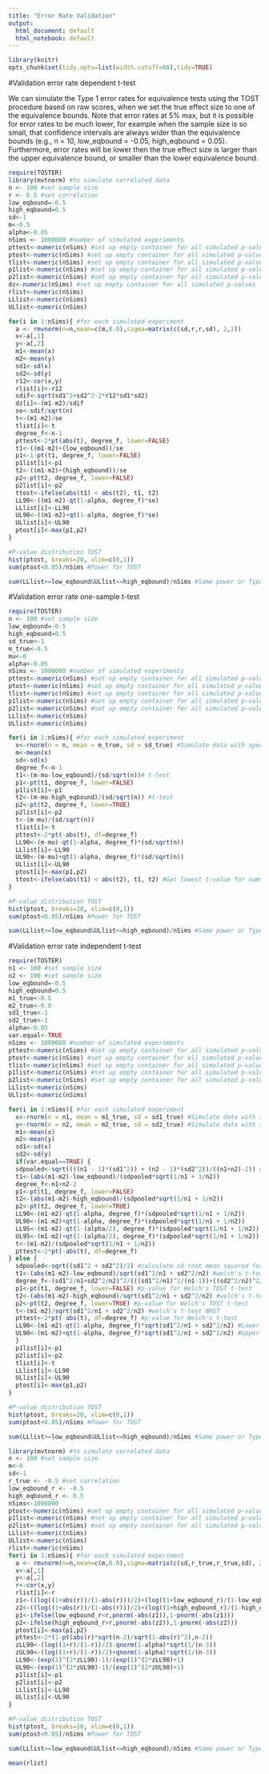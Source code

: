 ```yaml
---
title: "Error Rate Validation"
output:
  html_document: default
  html_notebook: default
---
```


```r
library(knitr)
opts_chunk$set(tidy.opts=list(width.cutoff=60),tidy=TRUE)
```

#Validation error rate dependent t-test

We can simulate the Type 1 error rates for equivalence tests using the TOST procedure based on raw scores, when we set the true effect size to one of the equivalence bounds. Note that error rates at 5% max, but it is possible for error rates to be much lower, for example when the sample size is so small, that confidence intervals are always wider than the equivalence bounds (e.g., n = 10, low_eqbound = -0.05, high_eqbound = 0.05). Furthermore, error rates will be lower then the true effect size is larger than the upper equivalence bound, or smaller than the lower equivalence bound. 

```r
require(TOSTER)
library(mvtnorm) #to simulate correlated data
n <- 100 #set sample size
r <- 0.5 #set correlation
low_eqbound=-0.5
high_eqbound=0.5
sd<-1
m<-0.5
alpha<-0.05
nSims <- 1000000 #number of simulated experiments
pttest<-numeric(nSims) #set up empty container for all simulated p-values
ptost<-numeric(nSims) #set up empty container for all simulated p-values
tlist<-numeric(nSims) #set up empty container for all simulated p-values
p1list<-numeric(nSims) #set up empty container for all simulated p-values
p2list<-numeric(nSims) #set up empty container for all simulated p-values
dz<-numeric(nSims) #set up empty container for all simulated p-values
rlist<-numeric(nSims)
LLlist<-numeric(nSims)
ULlist<-numeric(nSims)

for(i in 1:nSims){ #for each simulated experiment
  a <- rmvnorm(n=n,mean=c(m,0.0),sigma=matrix(c(sd,r,r,sd), 2,2))
  x<-a[,1]
  y<-a[,2]
  m1<-mean(x)
  m2<-mean(y)
  sd1<-sd(x)
  sd2<-sd(y)
  r12<-cor(x,y)
  rlist[i]<-r12
  sdif<-sqrt(sd1^2+sd2^2-2*r12*sd1*sd2)
  dz[i]<-(m1-m2)/sdif
  se<-sdif/sqrt(n)
  t<-(m1-m2)/se
  tlist[i]<-t
  degree_f<-n-1
  pttest<-2*pt(abs(t), degree_f, lower=FALSE)
  t1<-((m1-m2)+(low_eqbound))/se
  p1<-1-pt(t1, degree_f, lower=FALSE)
  p1list[i]<-p1
  t2<-((m1-m2)+(high_eqbound))/se
  p2<-pt(t2, degree_f, lower=FALSE)
  p2list[i]<-p2
  ttost<-ifelse(abs(t1) < abs(t2), t1, t2)
  LL90<-((m1-m2)-qt(1-alpha, degree_f)*se)
  LLlist[i]<-LL90
  UL90<-((m1-m2)+qt(1-alpha, degree_f)*se)
  ULlist[i]<-UL90
  ptost[i]<-max(p1,p2)
}

#P-value distribution TOST
hist(ptost, breaks=20, xlim=c(0,1))
sum(ptost<0.05)/nSims #Power for TOST

sum(LLlist>=low_eqbound&ULlist<=high_eqbound)/nSims #Same power or Type 1 error, now based on CI


```




#Validation error rate one-sample t-test


```r
require(TOSTER)
n <- 100 #set sample size
low_eqbound=-0.5
high_eqbound=0.5
sd_true<-1
m_true<-0.5
mu<-0
alpha<-0.05
nSims <- 1000000 #number of simulated experiments
pttest<-numeric(nSims) #set up empty container for all simulated p-values
ptost<-numeric(nSims) #set up empty container for all simulated p-values
tlist<-numeric(nSims) #set up empty container for all simulated p-values
p1list<-numeric(nSims) #set up empty container for all simulated p-values
p2list<-numeric(nSims) #set up empty container for all simulated p-values
LLlist<-numeric(nSims)
ULlist<-numeric(nSims)

for(i in 1:nSims){ #for each simulated experiment
  x<-rnorm(n = n, mean = m_true, sd = sd_true) #Simulate data with specified mean, standard deviation, and sample size
  m<-mean(x)
  sd<-sd(x)
  degree_f<-n-1
  t1<-(m-mu-low_eqbound)/(sd/sqrt(n))# t-test
  p1<-pt(t1, degree_f, lower=FALSE) 
  p1list[i]<-p1
  t2<-(m-mu-high_eqbound)/(sd/sqrt(n)) #t-test
  p2<-pt(t2, degree_f, lower=TRUE) 
  p2list[i]<-p2
  t<-(m-mu)/(sd/sqrt(n))
  tlist[i]<-t
  pttest<-2*pt(-abs(t), df=degree_f)
  LL90<-(m-mu)-qt(1-alpha, degree_f)*(sd/sqrt(n))
  LLlist[i]<-LL90
  UL90<-(m-mu)+qt(1-alpha, degree_f)*(sd/sqrt(n))
  ULlist[i]<-UL90
  ptost[i]<-max(p1,p2)
  ttost<-ifelse(abs(t1) < abs(t2), t1, t2) #Get lowest t-value for summary TOST result
}

#P-value distribution TOST
hist(ptost, breaks=20, xlim=c(0,1))
sum(ptost<0.05)/nSims #Power for TOST

sum(LLlist>=low_eqbound&ULlist<=high_eqbound)/nSims #Same power or Type 1 error, now based on CI

```


#Validation error rate independent t-test



```r
require(TOSTER)
n1 <- 100 #set sample size
n2 <- 100 #set sample size
low_eqbound=-0.5
high_eqbound=0.5
m1_true<-0.5
m2_true<-0.0
sd1_true<-1
sd2_true<-1
alpha<-0.05
var.equal<-TRUE
nSims <- 1000000 #number of simulated experiments
pttest<-numeric(nSims) #set up empty container for all simulated p-values
ptost<-numeric(nSims) #set up empty container for all simulated p-values
tlist<-numeric(nSims) #set up empty container for all simulated p-values
p1list<-numeric(nSims) #set up empty container for all simulated p-values
p2list<-numeric(nSims) #set up empty container for all simulated p-values
LLlist<-numeric(nSims)
ULlist<-numeric(nSims)

for(i in 1:nSims){ #for each simulated experiment
  x<-rnorm(n = n1, mean = m1_true, sd = sd1_true) #Simulate data with specified mean, standard deviation, and sample size
  y<-rnorm(n = n2, mean = m2_true, sd = sd2_true) #Simulate data with specified mean, standard   m<-mean(x)
  m1<-mean(x)
  m2<-mean(y)
  sd1<-sd(x)
  sd2<-sd(y)
  if(var.equal==TRUE) {
  sdpooled<-sqrt((((n1 - 1)*(sd1^2)) + (n2 - 1)*(sd2^2))/((n1+n2)-2)) #calculate sd pooled
  t1<-(abs(m1-m2)-low_eqbound)/(sdpooled*sqrt(1/n1 + 1/n2))
  degree_f<-n1+n2-2
  p1<-pt(t1, degree_f, lower=FALSE) 
  t2<-(abs(m1-m2)-high_eqbound)/(sdpooled*sqrt(1/n1 + 1/n2))
  p2<-pt(t2, degree_f, lower=TRUE) 
  LL90<-(m1-m2)-qt(1-alpha, degree_f)*(sdpooled*sqrt(1/n1 + 1/n2))
  UL90<-(m1-m2)+qt(1-alpha, degree_f)*(sdpooled*sqrt(1/n1 + 1/n2))
  LL95<-(m1-m2)-qt(1-(alpha/2), degree_f)*(sdpooled*sqrt(1/n1 + 1/n2))
  UL95<-(m1-m2)+qt(1-(alpha/2), degree_f)*(sdpooled*sqrt(1/n1 + 1/n2))
  t<-(m1-m2)/(sdpooled*sqrt(1/n1 + 1/n2))
  pttest<-2*pt(-abs(t), df=degree_f)
} else {
  sdpooled<-sqrt((sd1^2 + sd2^2)/2) #calculate sd root mean squared for Welch's t-test
  t1<-(abs(m1-m2)-low_eqbound)/sqrt(sd1^2/n1 + sd2^2/n2) #welch's t-test lower bound
  degree_f<-(sd1^2/n1+sd2^2/n2)^2/(((sd1^2/n1)^2/(n1-1))+((sd2^2/n2)^2/(n2-1))) #degrees of reedom for Welch's t-test
  p1<-pt(t1, degree_f, lower=FALSE) #p-value for Welch's TOST t-test
  t2<-(abs(m1-m2)-high_eqbound)/sqrt(sd1^2/n1 + sd2^2/n2) #welch's t-test upper bound
  p2<-pt(t2, degree_f, lower=TRUE) #p-value for Welch's TOST t-test
  t<-(m1-m2)/sqrt(sd1^2/n1 + sd2^2/n2) #welch's t-test NHST
  pttest<-2*pt(-abs(t), df=degree_f) #p-value for Welch's t-test
  LL90<-(m1-m2)-qt(1-alpha, degree_f)*sqrt(sd1^2/n1 + sd2^2/n2) #Lower limit for CI Welch's t-test
  UL90<-(m1-m2)+qt(1-alpha, degree_f)*sqrt(sd1^2/n1 + sd2^2/n2) #Upper limit for CI Welch's t-test
  }
  p1list[i]<-p1
  p2list[i]<-p2
  tlist[i]<-t
  LLlist[i]<-LL90
  ULlist[i]<-UL90
  ptost[i]<-max(p1,p2)
}

#P-value distribution TOST
hist(ptost, breaks=20, xlim=c(0,1))
sum(ptost<0.05)/nSims #Power for TOST

sum(LLlist>=low_eqbound&ULlist<=high_eqbound)/nSims #Same power or Type 1 error, now based on CI

```



```r
library(mvtnorm) #to simulate correlated data
n <- 100 #set sample size
m<-0
sd<-1
r_true <- -0.5 #set correlation
low_eqbound_r <- -0.5
high_eqbound_r <- 0.5
nSims<-1000000
ptost<-numeric(nSims) #set up empty container for all simulated p-values
p1list<-numeric(nSims) #set up empty container for all simulated p-values
p2list<-numeric(nSims) #set up empty container for all simulated p-values
LLlist<-numeric(nSims)
ULlist<-numeric(nSims)
rlist<-numeric(nSims)
for(i in 1:nSims){ #for each simulated experiment
  a <- rmvnorm(n=n,mean=c(m,0.0),sigma=matrix(c(sd,r_true,r_true,sd), 2,2))
  x<-a[,1]
  y<-a[,2]
  r<-cor(x,y)
  rlist[i]<-r
  z1<-((log((1+abs(r))/(1-abs(r)))/2)+(log((1+low_eqbound_r)/(1-low_eqbound_r))/2))/(sqrt(1/(n-3)))
  z2<-((log((1+abs(r))/(1-abs(r)))/2)+(log((1+high_eqbound_r)/(1-high_eqbound_r))/2))/(sqrt(1/(n-3)))
  p1<-ifelse(low_eqbound_r<r,pnorm(-abs(z1)),1-pnorm(-abs(z1)))
  p2<-ifelse(high_eqbound_r>r,pnorm(-abs(z2)),1-pnorm(-abs(z2)))
  ptost[i]<-max(p1,p2)
  pttest<-2*(1-pt(abs(r)*sqrt(n-2)/sqrt(1-abs(r)^2),n-2))
  zLL90<-(log((1+r)/(1-r))/2)-qnorm(1-alpha)*sqrt(1/(n-3))
  zUL90<-(log((1+r)/(1-r))/2)+qnorm(1-alpha)*sqrt(1/(n-3))
  LL90<-(exp(1)^(2*zLL90)-1)/(exp(1)^(2*zLL90)+1)
  UL90<-(exp(1)^(2*zUL90)-1)/(exp(1)^(2*zUL90)+1)
  p1list[i]<-p1
  p2list[i]<-p2
  LLlist[i]<-LL90
  ULlist[i]<-UL90
}

#P-value distribution TOST
hist(ptost, breaks=20, xlim=c(0,1))
sum(ptost<0.05)/nSims #Power for TOST

sum(LLlist>=low_eqbound&ULlist<=high_eqbound)/nSims #Same power or Type 1 error, now based on CI

mean(rlist)
```